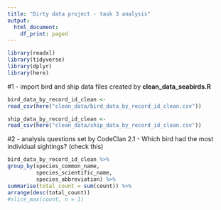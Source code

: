 ```yaml
---
title: "Dirty data project - task 3 analysis"
output:
  html_document:
    df_print: paged
---
```



```r
library(readxl)
library(tidyverse)
library(dplyr)
library(here)
```

#1 -  import bird and ship data files created by **clean_data_seabirds.R**
```r

bird_data_by_record_id_clean <-
read_csv(here("clean_data/bird_data_by_record_id_clean.csv"))

ship_data_by_record_id_clean <-
read_csv(here("clean_data/ship_data_by_record_id_clean.csv"))
```


#2 - analysis questions set by CodeClan
2.1 - Which bird had the most individual sightings? (check this)
```r
bird_data_by_record_id_clean %>% 
group_by(species_common_name,
         species_scientific_name,
         species_abbreviation) %>%  
summarise(total_count = sum(count)) %>% 
arrange(desc(total_count)) 
#slice_max(count, n = 1)
```

